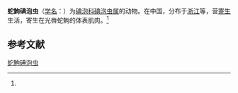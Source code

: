 {{Speciesbox
| name = 蛇鮈碘泡虫
| status = 
| status_system = 
| image = 
| genus = Myxobolus
| species = saurogobionis
| authority = (Cai et Wu, 1985)<ref name='id9575'>{{cite web| url =http://www.bioinfo.cn/db05/BjdwSpecies.php?action=view&id=9575| title =蛇鮈碘泡虫| work =《中国动物物种编目数据库》| publisher =中国科学院微生物研究所| author =中国科学院动物研究所| accessdate =2009-04-16| deadurl =yes| archiveurl =https://web.archive.org/web/20160305081453/http://www.bioinfo.cn/db05/BjdwSpecies.php?action=view&id=9575| archivedate =2016-03-05| df =}}</ref>
}}

'''蛇鮈碘泡虫'''（[[学名|学名]]：{{lang|la|''Myxobolus saurogobionis''}}）为[[碘泡科|碘泡科]][[碘泡虫属|碘泡虫属]]的动物。在中国，分布于[[浙江|浙江]]等，营[[寄生|寄生]]生活，寄生在光唇蛇鮈的体表肌肉。<ref name='id9575'/>

== 参考文献 ==
{{reflist}}

{{Wikispecies|Myxobolus saurogobionis}}

[[Category:碘泡虫属|蛇鮈碘泡虫]]


{{Cnidarian-stub}}